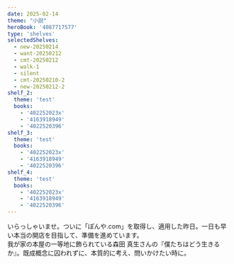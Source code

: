 ```yaml
---
date: 2025-02-14
theme: "小説"
heroBook: '4087717577'
type: 'shelves'
selectedShelves:
  - new-20250214
  - want-20250212
  - cmt-20250212
  - walk-1
  - silent
  - cmt-20250210-2
  - new-20250212-2
shelf_2:
  theme: 'test'
  books:
    - '402252023x'
    - '4163918949'
    - '4022520396'
shelf_3:
  theme: 'test'
  books:
    - '402252023x'
    - '4163918949'
    - '4022520396'
shelf_4:
  theme: 'test'
  books:
    - '402252023x'
    - '4163918949'
    - '4022520396'
---
```


いらっしゃいませ。ついに「ぽんや.com」を取得し、適用した昨日。一日も早い本当の開店を目指して、準備を進めています。  
我が家の本屋の一等地に飾られている森田 真生さんの『僕たちはどう生きるか』。既成概念に囚われずに、本質的に考え、問いかけたい時に。